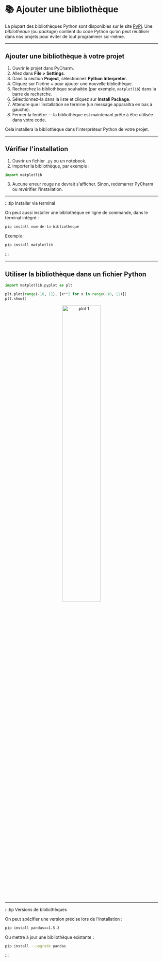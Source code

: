 # 📚 Ajouter une bibliothèque

La plupart des bibliothèques Python sont disponibles sur le site [PyPi](https://pypi.org/).
Une *bibliothèque* (ou *package*) contient du code Python qu'on peut réutiliser dans nos projets pour éviter
de tout programmer soi-même.

---

## Ajouter une bibliothèque à votre projet

1. Ouvrir le projet dans PyCharm.
2. Allez dans **File > Settings**.
3. Dans la section **Project**, sélectionnez **Python Interpreter**.
4. Cliquez sur l'icône + pour ajouter une nouvelle bibliothèque.
5. Recherchez la bibliothèque souhaitée (par exemple, `matplotlib`) dans la barre de recherche.
6. Sélectionnez-la dans la liste et cliquez sur **Install Package**.
7. Attendre que l’installation se termine (un message apparaîtra en bas à gauche).
8. Fermer la fenêtre — la bibliothèque est maintenant prête à être utilisée dans votre code.

Cela installera la bibliothèque dans l'interpréteur Python de votre projet.

---

## Vérifier l'installation

1. Ouvrir un fichier `.py` ou un notebook.
2. Importer la bibliothèque, par exemple :

```python
import matplotlib
```

3. Aucune erreur rouge ne devrait s'afficher. Sinon, redémarrer PyCharm ou revérifier l'installation.

---

:::tip Installer via terminal

On peut aussi installer une bibliothèque en ligne de commande, dans le terminal intégré :

```bash
pip install nom-de-la-bibliotheque
```

Exemple :

```bash
pip install matplotlib
```

:::

---

## Utiliser la bibliothèque dans un fichier Python

```python
import matplotlib.pyplot as plt

plt.plot(range(-10, 11), [x**2 for x in range(-10, 11)])
plt.show()
```

<p align="center">
    <img src={require('/img/recettes/plot1.png').default} width="50%" alt="plot 1" />
</p>

---

:::tip Versions de bibliothèques

On peut spécifier une version précise lors de l’installation :

```bash
pip install pandas==1.5.3
```

Ou mettre à jour une bibliothèque existante :

```bash
pip install --upgrade pandas
```

:::